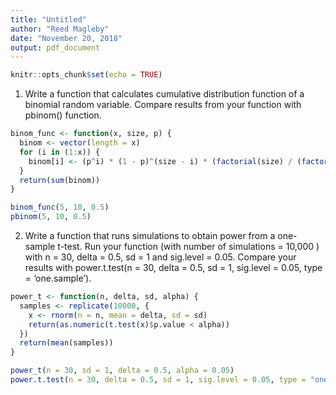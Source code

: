 ```yaml
---
title: "Untitled"
author: "Reed Magleby"
date: "November 20, 2018"
output: pdf_document
---
```


```r
knitr::opts_chunk$set(echo = TRUE)
```

1. Write a function that calculates cumulative distribution function of a binomial random variable.
Compare results from your function with pbinom() function.

```r
binom_func <- function(x, size, p) {
  binom <- vector(length = x)
  for (i in (1:x)) {
    binom[i] <- (p^i) * (1 - p)^(size - i) * (factorial(size) / (factorial(i) * factorial(size - i)))
  }
  return(sum(binom))
}

binom_func(5, 10, 0.5)
pbinom(5, 10, 0.5)
```


2. Write a function that runs simulations to obtain power from a one-sample t-test. Run your function
(with number of simulations = 10,000 ) with n = 30, delta = 0.5, sd = 1 and sig.level = 0.05. Compare
your results with power.t.test(n = 30, delta = 0.5, sd = 1, sig.level = 0.05, type = 'one.sample').

```r

power_t <- function(n, delta, sd, alpha) {
  samples <- replicate(10000, {
    x <- rnorm(n = n, mean = delta, sd = sd)
    return(as.numeric(t.test(x)$p.value < alpha))
  })
  return(mean(samples))
}

power_t(n = 30, sd = 1, delta = 0.5, alpha = 0.05)
power.t.test(n = 30, delta = 0.5, sd = 1, sig.level = 0.05, type = "one.sample")$power
```


